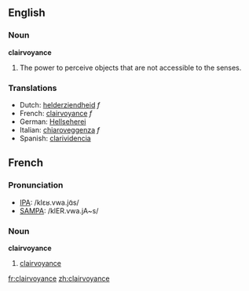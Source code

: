 ==English==
===Noun===
'''clairvoyance'''

# The power to perceive objects that are not accessible to the senses.

===Translations===
*Dutch: [[helderziendheid]] ''f''
*French: [[clairvoyance#French|clairvoyance]] ''f''
*German: [[Hellseherei]]
*Italian: [[chiaroveggenza]] ''f''
*Spanish: [[clarividencia]]

==French==

===Pronunciation===
*[[w:IPA|IPA]]: /klɛʁ.vwa.jɑ̃s/
*[[w:SAMPA|SAMPA]]: /klER.vwa.jA~s/

===Noun===
'''clairvoyance'''

# [[clairvoyance#English|clairvoyance]]

[[fr:clairvoyance]]
[[zh:clairvoyance]]